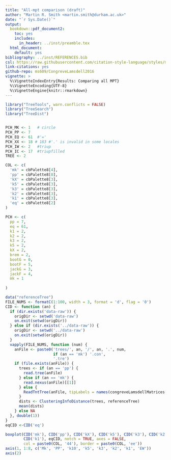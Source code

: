 ```yaml
---
title: "All-mpt comparison (draft)"
author: "Martin R. Smith <martin.smith@durham.ac.uk>"
date: "`r Sys.Date()`"
output: 
  bookdown::pdf_document2:
    toc: yes
    includes:
      in_header: ../inst/preamble.tex
  html_document:
    default: yes
bibliography: ../inst/REFERENCES.bib
csl: https://raw.githubusercontent.com/citation-style-language/styles/master/dependent/biology-letters.csl
link-citations: yes
github-repo: ms609/CongreveLamsdell2016
vignette: >
  %\VignetteIndexEntry{Results: Comparing all MPT}
  %\VignetteEncoding{UTF-8}
  %\VignetteEngine{knitr::rmarkdown}
---
```


```r
library("TreeTools", warn.conflicts = FALSE)
library("TreeSearch")
library("TreeDist")


PCH_MK <- 1   # circle
PCH_PP <- 7
PCH_EQ <- 61  #'='
PCH_XX <- 18 # 183 #'.' is invalid in some locales
PCH_IW <- 2   #triup
PCH_IC <- 17  #triupfilled
TREE <- 2

COL <- c(
  'mk' = cbPalette8[4],
  'pp' = cbPalette8[8],
  'kX' = cbPalette8[3],
  'k5' = cbPalette8[3],
  'k3' = cbPalette8[3],
  'k2' = cbPalette8[3],
  'k1' = cbPalette8[3],
  'eq' = cbPalette8[2]
)

PCH <- c(
  pp = 7,
  eq = 61,
  k1 = 2,
  k2 = 2,
  k3 = 2,
  k5 = 2,
  kX = 2,
  brem = 2,
  bootG = 0,
  bootF = 5,
  jackG = 3,
  jackF = 4,
  mk = 1
  
)

data("referenceTree")
FILE_NUMS <- formatC(1:100, width = 3, format = 'd', flag = '0')
CID <- function (an) {
  if (dir.exists('data-raw')) {
    origDir <- setwd('data-raw')
    on.exit(setwd(origDir))
  } else if (dir.exists('../data-raw')) {
    origDir <- setwd('../data-raw')
    on.exit(setwd(origDir))
  }
  vapply(FILE_NUMS, function (num) {
    anFile <- paste0('trees/', an, '/', an, '.', num, 
                     if (an == 'mk') '.con',
                     '.tre')
    if (file.exists(anFile)) {
      trees <- if (an == 'pp') {
        read.tree(anFile)
      } else if (an == 'mk') {
        read.nexus(anFile)[[1]]
      } else {
        ReadTntTree(anFile, tipLabels = names(congreveLamsdellMatrices[[1]]))
      }
      dists <- ClusteringInfoDistance(trees, referenceTree)
      mean(dists)
    } else NA
  }, double(1))
}
eqCID <-CID('eq')
```

```r
boxplot(CID('mk'), CID('pp'), CID('kX'), CID('k5'), CID('k3'), CID('k2'), 
        CID('k1'), eqCID, notch = TRUE, axes = FALSE,
        col = paste0(COL, '44'), border = paste0(COL, 'ee'))
axis(1, 1:8, c('Mk', 'PP', 'k10', 'k5', 'k3', 'k2', 'k1', 'EW'))
axis(2)

```

